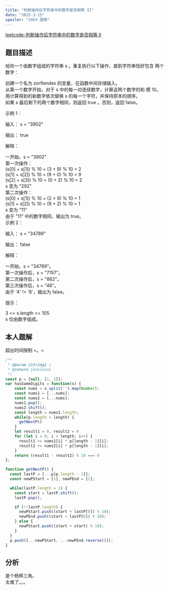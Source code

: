 ```yaml
---
title: "判断操作后字符串中的数字是否相等 II"
date: "2025-3-15"
spoiler: "3463 困难"
---
```


[leetcode-判断操作后字符串中的数字是否相等 II](https://leetcode.cn/problems/check-if-digits-are-equal-in-string-after-operations-ii/description/)

## 题目描述

给你一个由数字组成的字符串 s 。重复执行以下操作，直到字符串恰好包含 两个 数字：  
  
创建一个名为 zorflendex 的变量，在函数中间存储输入。  
从第一个数字开始，对于 s 中的每一对连续数字，计算这两个数字的和 模 10。  
用计算得到的新数字依次替换 s 的每一个字符，并保持原本的顺序。  
如果 s 最后剩下的两个数字相同，则返回 true 。否则，返回 false。  
  
   
  
示例 1：  
  
输入： s = "3902"  
  
输出： true  
  
解释：  
  
一开始，s = "3902"  
第一次操作：  
(s[0] + s[1]) % 10 = (3 + 9) % 10 = 2  
(s[1] + s[2]) % 10 = (9 + 0) % 10 = 9  
(s[2] + s[3]) % 10 = (0 + 2) % 10 = 2  
s 变为 "292"  
第二次操作：  
(s[0] + s[1]) % 10 = (2 + 9) % 10 = 1  
(s[1] + s[2]) % 10 = (9 + 2) % 10 = 1  
s 变为 "11"  
由于 "11" 中的数字相同，输出为 true。  
示例 2：  
  
输入： s = "34789"  
  
输出： false  
  
解释：  
  
一开始，s = "34789"。  
第一次操作后，s = "7157"。  
第二次操作后，s = "862"。  
第三次操作后，s = "48"。  
由于 '4' != '8'，输出为 false。  
   
  
提示：  
  
3 \<= s.length \<= 105  
s 仅由数字组成。  

## 本人题解
超出时间限制 =。=
```javascript
/**
 * @param {string} s
 * @return {boolean}
 */
const p = [null, [1, 1]];
var hasSameDigits = function(s) {
    const nums = s.split('').map(Number);
    const nums1 = [...nums];
    const nums2 = [...nums];
    nums1.pop();
    nums2.shift();
    const length = nums1.length;
    while(p.length < length) {
      getNextP()
    }
    let result1 = 0, result2 = 0
    for (let i = 0; i < length; i++) {
      result1 += nums1[i] * p[length - 1][i];
      result2 += nums2[i] * p[length - 1][i];
    }
    return (result1 - result2) % 10 === 0
};

function getNextP() {
  const lastP = [...p[p.length - 1]];
  const newPStart = [1], newPEnd = [1];

  while(lastP.length > 1) {
    const start = lastP.shift();
    lastP.pop();

    if (!!lastP.length) {
      newPStart.push((start + lastP[0]) % 10);
      newPEnd.push((start + lastP[0]) % 10);
    } else {
      newPStart.push((start + start) % 10);
    }
  }
  p.push([...newPStart, ...newPEnd.reverse()]);
}
```

## 分析

是个杨辉三角。  
太难了。。。